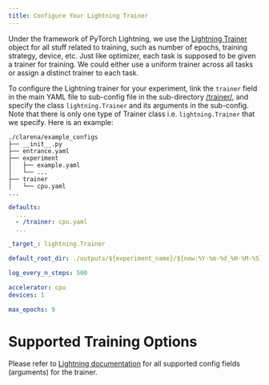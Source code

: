 ```yaml
---
title: Configure Your Lightning Trainer
---
```


Under the framework of PyTorch Lightning, we use the [Lightning Trainer](https://lightning.ai/docs/pytorch/stable/common/trainer.html) object for all stuff related to training, such as number of epochs, training strategy, device, etc. Just like optimizer, each task is supposed to be given a trainer for training. We could either use a uniform trainer across all tasks or assign a distinct trainer to each task.

To configure the Lightning trainer for your experiment, link the `trainer` field in the main YAML file to sub-config file in the sub-directory [<your-config-dir>/trainer/](https://github.com/pengxiang-wang/continual-learning-research/tree/main/example_configs/trainer/), and specify the class `lightning.Trainer` and its arguments in the sub-config. Note that there is only one type of Trainer class i.e. `lightning.Trainer` that we specify. Here is an example:

```plain
./clarena/example_configs
├── __init__.py
├── entrance.yaml
├── experiment
│   ├── example.yaml
│   └── ...
├── trainer
│   └── cpu.yaml
...
```

```.yaml
defaults:
  ...
  - /trainer: cpu.yaml
  ...

```

```.yaml
_target_: lightning.Trainer

default_root_dir: ./outputs/${experiment_name}/${now:%Y-%m-%d_%H-%M-%S}

log_every_n_steps: 500

accelerator: cpu
devices: 1

max_epochs: 9

```

# Supported Training Options

Please refer to [Lightning documentation](https://lightning.ai/docs/pytorch/stable/common/trainer.html#trainer-flags) for all supported config fields (arguments) for the trainer.
